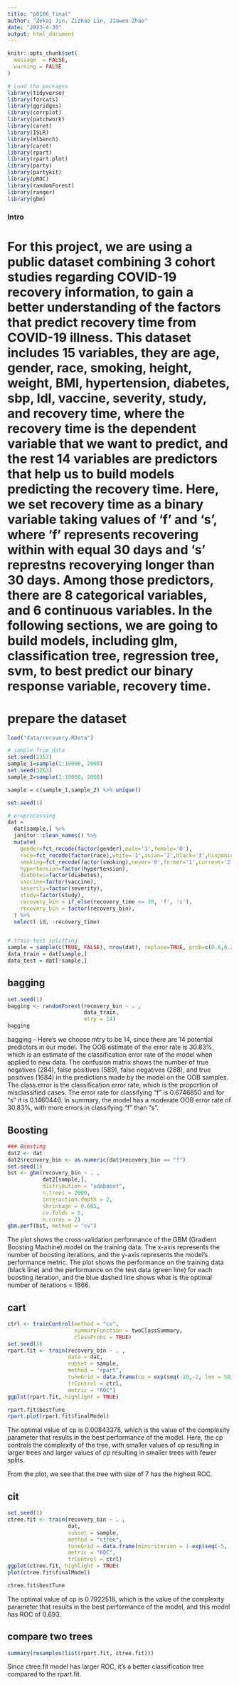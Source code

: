 ```yaml
---
title: "p8106_final"
author: "Zekai Jin, Zizhao Lin, Jiawen Zhao"
date: "2023-4-30"
output: html_document
---
```



```r
knitr::opts_chunk$set(
  message  = FALSE,
  warning = FALSE
)
```


```r
# Load the packages
library(tidyverse)
library(forcats)
library(ggridges)
library(corrplot)
library(patchwork)
library(caret)
library(ISLR)
library(mlbench)
library(caret)
library(rpart)
library(rpart.plot)
library(party)
library(partykit)
library(pROC)
library(randomForest)
library(ranger)
library(gbm)
```

### Intro

# For this project, we are using a public dataset combining 3 cohort studies regarding COVID-19 recovery information, to gain a better understanding of the factors that predict recovery time from COVID-19 illness. This dataset includes 15 variables, they are age, gender, race, smoking, height, weight, BMI, hypertension, diabetes, sbp, ldl, vaccine, severity, study, and recovery time, where the recovery time is the dependent variable that we want to predict, and the rest 14 variables are predictors that help us to build models predicting the recovery time. Here, we set recovery time as a binary variable taking values of 'f' and 's', where 'f' represents recovering within with equal 30 days and 's' represtns recoverying longer than 30 days. Among those predictors, there are 8 categorical variables, and 6 continuous variables. In the following sections, we are going to build models, including glm, classification tree, regression tree, svm, to best predict our binary response variable, recovery time.


# prepare the dataset

```r
load("data/recovery.RData")

# sample from data
set.seed(2357) 
sample_1=sample(1:10000, 2000)
set.seed(3263) 
sample_2=sample(1:10000, 2000)

sample = c(sample_1,sample_2) %>% unique()

set.seed(1)

# preprocessing
dat = 
  dat[sample,] %>%
  janitor::clean_names() %>%
  mutate(
    gender=fct_recode(factor(gender),male='1',female='0'),
    race=fct_recode(factor(race),white='1',asian='2',black='3',hispanic='4'),
    smoking=fct_recode(factor(smoking),never='0',former='1',current='2'),
    hypertension=factor(hypertension),
    diabetes=factor(diabetes),
    vaccine=factor(vaccine),
    severity=factor(severity),
    study=factor(study),
    recovery_bin = if_else(recovery_time <= 30, 'f', 's'), 
    recovery_bin = factor(recovery_bin),
  ) %>%
  select(-id, -recovery_time)


# train-test splitting
sample = sample(c(TRUE, FALSE), nrow(dat), replace=TRUE, prob=c(0.8,0.2))
data_train = dat[sample,]
data_test = dat[!sample,]


```


## bagging
```r
set.seed(1)
bagging <- randomForest(recovery_bin ~ . ,
                        data_train,
                        mtry = 14)
bagging
```

bagging - Here's we choose mtry to be 14, since there are 14 potential predictors in our model. 
The OOB estimate of the error rate is 30.83%, which is an estimate of the classification error rate of the model when applied to new data. The confusion matrix shows the number of true negatives (284), false positives (589), false negatives (288), and true positives (1684) in the predictions made by the model on the OOB samples.
The class.error is the classification error rate, which is the proportion of misclassified cases. The error rate for classifying "f" is 0.6746850 and for "s" it is 0.1460446.
In summary, the model has a moderate OOB error rate of 30.83%, with more errors in classifying "f" than "s".


## Boosting

```r
### Boosting
dat2 <- dat
dat2$recovery_bin <- as.numeric(dat$recovery_bin == "f")
set.seed(1)
bst <- gbm(recovery_bin ~ . ,
           dat2[sample,],
           distribution = "adaboost",
           n.trees = 2000,
           interaction.depth = 2,
           shrinkage = 0.005,
           cv.folds = 5,
           n.cores = 2)
gbm.perf(bst, method = "cv")

```

The plot shows the cross-validation performance of the GBM (Gradient Boosting Machine) model on the training data. The x-axis represents the number of boosting iterations, and the y-axis represents the model's performance metric. The plot shows the performance on the training data (black line) and the performance on the test data (green line) for each boosting iteration, and the blue dashed line shows what is the optimal number of iterations = 1866.





## cart

```r
ctrl <- trainControl(method = "cv", 
                     summaryFunction = twoClassSummary,
                     classProbs = TRUE)
set.seed(1)
rpart.fit <- train(recovery_bin ~ . ,
                   data = dat,
                   subset = sample,
                   method = "rpart",
                   tuneGrid = data.frame(cp = exp(seq(-10,-2, len = 50))),
                   trControl = ctrl,
                   metric = "ROC")
ggplot(rpart.fit, highlight = TRUE)

rpart.fit$bestTune
rpart.plot(rpart.fit$finalModel)
```

The optimal value of cp is 0.00843378, which is the value of the complexity parameter that results in the best performance of the model. Here, the cp controls the complexity of the tree, with smaller values of cp resulting in larger trees and larger values of cp resulting in smaller trees with fewer splits.

From the plot, we see that the tree with size of 7 has the highest ROC.

## cit
```r
set.seed(1)
ctree.fit <- train(recovery_bin ~ . , 
                   dat,
                   subset = sample,
                   method = "ctree",
                   tuneGrid = data.frame(mincriterion = 1-exp(seq(-5, -1, length = 50))),
                   metric = "ROC",
                   trControl = ctrl)
ggplot(ctree.fit, highlight = TRUE)
plot(ctree.fit$finalModel)

ctree.fit$bestTune
```

The optimal value of cp is 0.7922518, which is the value of the complexity parameter that results in the best performance of the model, and this model has ROC of 0.693.


## compare two trees
```r
summary(resamples(list(rpart.fit, ctree.fit)))
```

Since ctree.fit model has larger ROC, it's a better classification tree compared to the rpart.fit. 

